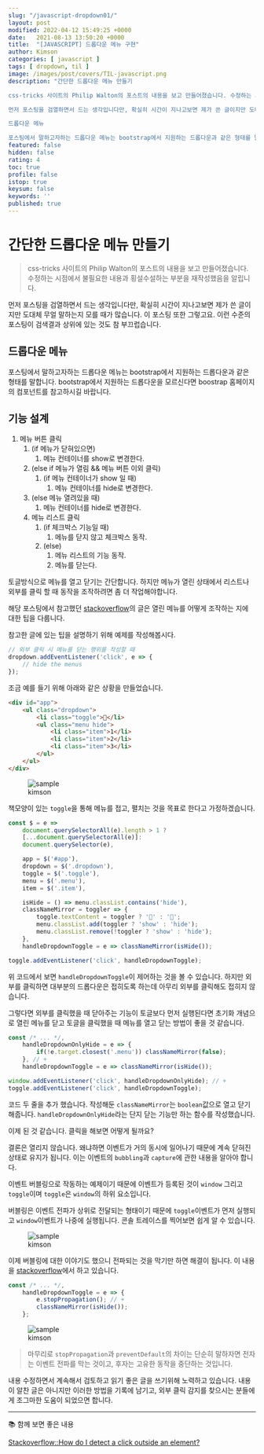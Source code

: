 ```yaml
---
slug: "/javascript-dropdown01/"
layout: post
modified: 2022-04-12 15:49:25 +0000
date:   2021-08-13 13:50:20 +0000
title:  "[JAVASCRIPT] 드롭다운 메뉴 구현"
author: Kimson
categories: [ javascript ]
tags: [ dropdown, til ]
image: /images/post/covers/TIL-javascript.png
description: "간단한 드롭다운 메뉴 만들기

css-tricks 사이트의 Philip Walton의 포스트의 내용을 보고 만들어졌습니다. 수정하는 시점에서 불필요한 내용과 횡설수설하는 부분을 재작성했음을 알립니다.

먼저 포스팅을 검열하면서 드는 생각입니다만, 확실히 시간이 지나고보면 제가 쓴 글이지만 도대체 무얼 말하는지 모를 때가 많습니다. 이 포스팅 또한 그렇고요. 이런 수준의 포스팅이 검색결과 상위에 있는 것도 참 부끄럽습니다.

드롭다운 메뉴

포스팅에서 말하고자하는 드롭다운 메뉴는 bootstrap에서 지원하는 드롭다운과 같은 형태를 말합니다. bootstrap에서 지원하는 드롭다운을 모르신다면 boostrap 홈페이지의 컴포넌트를 참고하시길 바랍니다."
featured: false
hidden: false
rating: 4
toc: true
profile: false
istop: true
keysum: false
keywords: ''
published: true
---
```


# 간단한 드롭다운 메뉴 만들기

> css-tricks 사이트의 Philip Walton의 포스트의 내용을 보고 만들어졌습니다. 수정하는 시점에서 불필요한 내용과 횡설수설하는 부분을 재작성했음을 알립니다.

먼저 포스팅을 검열하면서 드는 생각입니다만, 확실히 시간이 지나고보면 제가 쓴 글이지만 도대체 무얼 말하는지 모를 때가 많습니다. 이 포스팅 또한 그렇고요. 이런 수준의 포스팅이 검색결과 상위에 있는 것도 참 부끄럽습니다.

## 드롭다운 메뉴

포스팅에서 말하고자하는 드롭다운 메뉴는 bootstrap에서 지원하는 드롭다운과 같은 형태를 말합니다. bootstrap에서 지원하는 드롭다운을 모르신다면 boostrap 홈페이지의 컴포넌트를 참고하시길 바랍니다.

## 기능 설계

1. 메뉴 버튼 클릭
   1. (if 메뉴가 닫혀있으면)
      1. 메뉴 컨테이너를 show로 변경한다.
   2. (else if 메뉴가 열림 && 메뉴 버튼 이외 클릭)
      1. (if 메뉴 컨테이너가 show 일 때)
         1. 메뉴 컨테이너를 hide로 변경한다.
   3. (else 메뉴 열려있을 때)
      1. 메뉴 컨테이너를 hide로 변경한다.
   4. 메뉴 리스트 클릭
      1. (if 체크박스 기능일 때)
         1. 메뉴를 닫지 않고 체크박스 동작.
      2. (else)
         1. 메뉴 리스트의 기능 동작.
         2. 메뉴를 닫는다.

토글방식으로 메뉴를 열고 닫기는 간단합니다. 하지만 메뉴가 열린 상태에서 리스트나 외부를 클릭 할 때 동작을 조작하려면 좀 더 작업해야합니다.

해당 포스팅에서 참고했던 [stackoverflow](https://stackoverflow.com/questions/152975/how-do-i-detect-a-click-outside-an-element)의 글은 열린 메뉴를 어떻게 조작하는 지에 대한 팁을 다룹니다.

참고한 글에 있는 팁을 설명하기 위해 예제를 작성해봅시다.

```javascript
// 외부 클릭 시 메뉴를 닫는 행위를 작성할 때
dropdown.addEventListener('click', e => {
    // hide the menus
});
```

조금 예를 들기 위해 아래와 같은 상황을 만들었습니다.

```html
<div id="app">
    <ul class="dropdown">
        <li class="toggle">📘</li>
        <ul class="menu hide">
            <li class="item">1</li>
            <li class="item">2</li>
            <li class="item">3</li>
        </ul>
    </ul>
</div>
```

<figure className="text-center">
<span className="w-inline-block">
   <img src="/assets/images/post/dropdown/dropdown01.png" alt="sample" title="sample" />
   <figcaption>kimson</figcaption>
</span>
</figure>

책모양이 있는 `toggle`을 통해 메뉴를 접고, 펼치는 것을 목표로 한다고 가정하겠습니다.

```javascript
const $ = e =>
    document.querySelectorAll(e).length > 1 ?
    [...document.querySelectorAll(e)]:
    document.querySelector(e),

    app = $('#app'),
    dropdown = $('.dropdown'),
    toggle = $('.toggle'),
    menu = $('.menu'),
    item = $('.item'),

    isHide = () => menu.classList.contains('hide'),
    classNameMirror = toggler => {
        toggle.textContent = toggler ? '📖' : '📘';
        menu.classList.add(toggler ? 'show' : 'hide');
        menu.classList.remove(!toggler ? 'show' : 'hide');
    },
    handleDropdownToggle = e => classNameMirror(isHide());

toggle.addEventListener('click', handleDropdownToggle);
```

위 코드에서 보면 `handleDropdownToggle`이 제어하는 것을 볼 수 있습니다. 하지만 외부를 클릭하면 대부분의 드롭다운은 접히도록 하는데 아무리 외부를 클릭해도 접히지 않습니다.

그렇다면 외부를 클릭했을 때 닫아주는 기능이 토글보다 먼저 실행된다면 초기화 개념으로 열린 메뉴를 닫고 토글을 클릭했을 때 메뉴를 열고 닫는 방법이 좋을 것 같습니다.

```javascript
const /* ... */,
    handleDropdownOnlyHide = e => {
        if(!e.target.closest('.menu')) classNameMirror(false);
    }, // +
    handleDropdownToggle = e => classNameMirror(isHide());

window.addEventListener('click', handleDropdownOnlyHide); // +
toggle.addEventListener('click', handleDropdownToggle);
```

코드 두 줄을 추가 했습니다. 작성해둔 `classNameMirror`는 `boolean`값으로 열고 닫기 해줍니다. `handleDropdownOnlyHide`라는 단지 닫는 기능만 하는 함수를 작성했습니다.

이제 된 것 같습니다. 클릭을 해보면 어떻게 될까요?

결론은 열리지 않습니다. 왜냐하면 이벤트가 거의 동시에 일어나기 때문에 계속 닫혀진 상태로 유지가 됩니다. 이는 이벤트의 `bubbling`과 `capture`에 관한 내용을 알아야 합니다.

이벤트 버블링으로 작동하는 예제이기 때문에 이벤트가 등록된 것이 `window` 그리고 `toggle`이며 `toggle`은 `window`의 하위 요소입니다.

버블링은 이벤트 전파가 상위로 전달되는 형태이기 때문에 `toggle`이벤트가 먼저 실행되고 `window`이벤트가 나중에 실행됩니다. 콘솔 트레이스를 찍어보면 쉽게 알 수 있습니다.

<figure className="text-center">
<span className="w-inline-block">
   <img src="/assets/images/post/dropdown/dropdown02.png" alt="sample" title="sample" />
   <figcaption>kimson</figcaption>
</span>
</figure>

이제 버블링에 대한 이야기도 했으니 전파되는 것을 막기만 하면 해결이 됩니다. 이 내용을 [stackoverflow](https://stackoverflow.com/questions/152975/how-do-i-detect-a-click-outside-an-element)에서 하고 있습니다.

```javascript
const /* ... */,
    handleDropdownToggle = e => {
        e.stopPropagation(); // +
        classNameMirror(isHide());
    };
```

<figure className="text-center">
<span className="w-inline-block">
   <img src="/assets/images/post/dropdown/dropdown03.png" alt="sample" title="sample" />
   <figcaption>kimson</figcaption>
</span>
</figure>

> 마무리로 `stopPropagation`과 `preventDefault`의 차이는 단순히 말하자면 전자는 이벤트 전파를 막는 것이고, 후자는 고유한 동작을 중단하는 것입니다.

내용 수정하면서 계속해서 검토하고 읽기 좋은 글을 쓰기위해 노력하고 있습니다. 내용이 알찬 글은 아니지만 이러한 방법을 기록에 남기고, 외부 클릭 감지를 찾으시는 분들에게 조그마한 도움이 되었으면 합니다.

-----

📚 함께 보면 좋은 내용

[Stackoverflow::How do I detect a click outside an element?](https://stackoverflow.com/questions/152975/how-do-i-detect-a-click-outside-an-element)